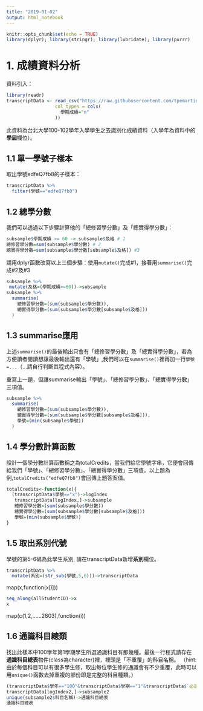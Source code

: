 ```yaml
---
title: "2019-01-02"
output: html_notebook
---
```

```r
knitr::opts_chunk$set(echo = TRUE)
library(dplyr); library(stringr); library(lubridate); library(purrr)
```

# 1. 成績資料分析

資料引入：
```r
library(readr)
transcriptData <- read_csv("https://raw.githubusercontent.com/tpemartin/github-data/master/transcript100_102.csv",
                  col_types = cols(
                    學期成績="n"
                  ))
```

此資料為台北大學100-102學年入學學生之去識別化成績資料（入學年為資料中的**學屆**欄位）。

## 1.1 單一學號子樣本
取出學號edfeQ7fb8的子樣本：

```r
transcriptData %>%
  filter(學號=="edfeQ7fb8")
```

## 1.2 總學分數
我們可以透過以下步驟計算他的「總修習學分數」及「總實得學分數」：

```r
subsample$學期成績 >= 60 -> subsample$及格 # 1
總修習學分數=sum(subsample$學分數) # 2
總實得學分數=sum(subsample$學分數[subsample$及格]) #3
```

請用dplyr函數改寫以上三個步驟：使用`mutate()`完成#1，接著用`summarise()`完成#2及#3
```r
subsample %>%
 mutate(及格=(學期成績>=60))->subsample
subsample %>%
  summarise(
    總修習學分數=(sum(subsample$學分數)), 
    總實得學分數=(sum(subsample$學分數[subsample$及格]))
  )

```
## 1.3 summarise應用

上述`summarise()`的最後輸出只會有「總修習學分數」及「總實得學分數」，若為方便讀者閱讀想讓最後輸出還有「學號」,我們可以在`summarise()`裡再加一行`學號=...`（...請自行判斷其程式內容）。

重寫上一題，但讓summarise輸出「學號」、「總修習學分數」、「總實得學分數」三項值。

```r
subsample %>%
  summarise(
    總修習學分數=(sum(subsample$學分數)), 
    總實得學分數=(sum(subsample$學分數[subsample$及格])),
    學號=(min(subsample$學號))
  )
```

## 1.4 學分數計算函數

設計一個學分數計算函數稱之為totalCredits，當我們給它學號字串，它便會回傳給我們「學號」、「總修習學分數」、「總實得學分數」三項值。以上題為例,`totalCredits("edfeQ7fb8")`會回傳上題答案值。

```r
totalCredits<-function(x){
  (transcriptData$學號=="x")->logIndex
   transcriptData[logIndex,]->subsample
   總修習學分數=(sum(subsample$學分數))
   總實得學分數=(sum(subsample$學分數[subsample$及格]))
   學號=(min(subsample$學號))
}
```


## 1.5 取出系別代號

學號的第5-6碼為此學生系別, 請在transcriptData新增**系別**欄位。
```r
transcriptData %>%
  mutate(系別=(str_sub(學號,5,6)))->transcriptData

```
map(x,function(x[i]))
```r
seq_along(allStudentID)->x
x
```
map(c(1,2,......2803),function(i))

## 1.6 通識科目總類

找出此樣本中100學年第1學期學生所選通識科目有那幾種。最後一行程式請存在**通識科目總表**物件(class為character)裡，裡頭是「不重覆」的科目名稱。
（hint: 由於每個科目可以有很多學生修，取出每位學生修的通識會有不少重覆，此時可以用`unique()`函數去掉重複的部份即是完整的科目種類。）
```r
(transcriptData$學年=="100"&transcriptData$學期=="1"&transcriptData$`必選修類別（必∕選∕通）`=="通")->logIndex2
transcriptData[logIndex2,]->subsample2
unique(subsample2$科目名稱)->通識科目總表
通識科目總表
```
